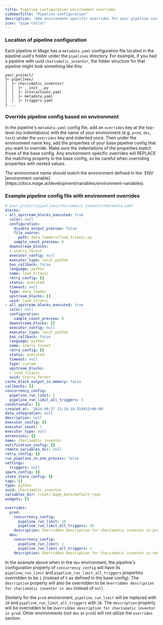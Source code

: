 ```yaml
---
title: Pipeline configuration environment overrides
sidebarTitle: "Pipeline configuration"
description: "Add environment-specific overrides for your pipeline configuration."
icon: "pipe-collar"
---
```



<ProOnly source="env-specific-config" />

### Location of pipeline configuration

Each pipeline in Mage has a `metadata.yaml` configuration file located in the
pipeline uuid's folder under the `pipelines` directory. For example, if you
had a pipeline with uuid `charismatic_inventor`, the folder structure for that
pipeline might look something like this:

```
your_project/
├─ pipelines/
│  ├─ charismatic_inventor/
│  │  ├─ __init__.py
│  │  ├─ interactions.yaml
│  │  ├─ metadata.yaml
│  │  ├─ triggers.yaml
├ ...
```

### **Override pipeline config based on environment**

In the pipeline's `metadata.yaml` config file, add an `overrides` key at the top-level
(no indentations) with the name of your environment (e.g. `prod`, `dev`, `test`) under
the `overrides` key and indented once. Then under the environment name key, add the
properties of your base pipeline config that you want to override. Make sure the
indentations of the properties match those of the base config. Any environment-specific
overrides will REPLACE the matching property in the base config, so be careful when
overriding properties with nested values.

<Note>
The environment name should match the environment defined in the `ENV`
[environment variable](https://docs.mage.ai/development/variables/environment-variables).
</Note>

### Example pipeline config file with environment overrides

```yaml
# your_project/pipelines/charismatic_inventor/metadata.yaml
blocks:
- all_upstream_blocks_executed: true
  color: null
  configuration:
    disable_output_preview: false
    file_source:
      path: data_loaders/load_titanic.py
    sample_count_preview: 0
  downstream_blocks:
  - starry_forest
  executor_config: null
  executor_type: local_python
  has_callback: false
  language: python
  name: load_titanic
  retry_config: {}
  status: executed
  timeout: null
  type: data_loader
  upstream_blocks: []
  uuid: load_titanic
- all_upstream_blocks_executed: true
  color: null
  configuration:
    sample_count_preview: 8
  downstream_blocks: []
  executor_config: null
  executor_type: local_python
  has_callback: false
  language: python
  name: starry forest
  retry_config: {}
  status: executed
  timeout: null
  type: custom
  upstream_blocks:
  - load_titanic
  uuid: starry_forest
cache_block_output_in_memory: false
callbacks: []
concurrency_config:
  pipeline_run_limit: 5
  pipeline_run_limit_all_triggers: 5
conditionals: []
created_at: '2024-09-27 23:18:10.554952+00:00'
data_integration: null
description: null
executor_config: {}
executor_count: 1
executor_type: null
extensions: {}
name: charismatic inventor
notification_config: {}
remote_variables_dir: null
retry_config: {}
run_pipeline_in_one_process: false
settings:
  triggers: null
spark_config: {}
state_store_config: {}
tags: []
type: python
uuid: charismatic_inventor
variables_dir: /root/.mage_data/default_repo
widgets: []

overrides:
  prod:
    concurrency_config:
      pipeline_run_limit: 10
      pipeline_run_limit_all_triggers: 20
    description: Overridden description for charismatic inventor in prod
  dev:
    concurrency_config:
      pipeline_run_limit: 1
      pipeline_run_limit_all_triggers: 1
    description: Overridden description for charismatic inventor in dev
```

In the example above when in the `dev` environment, the pipeline's configuration property
of `concurrency_config` will have its `pipeline_run_limit` and `pipeline_run_limit_all_triggers`
properties overridden to be `1` (instead of `5` as defined in the base config).
The `description` property will also be overridden to be
`Overridden description for charismatic inventor in dev` instead of `null`.

Similarly for the `prod` environment, `pipeline_run_limit` will be replaced with `10` and 
`pipeline_run_limit_all_triggers` with `20`. The `description` property will be overridden
to be `Overridden description for charismatic inventor in prod`. Other environments
(not `dev` or `prod`) will not utilize the `overrides` section.
